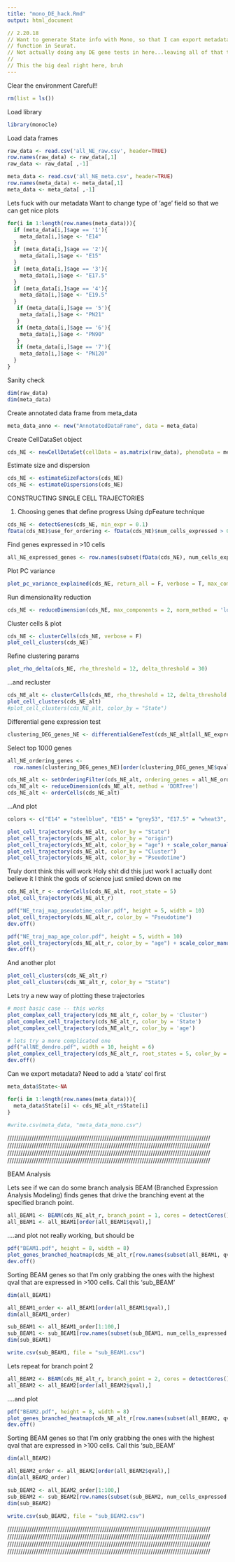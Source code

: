 ```yaml
---
title: "mono_DE_hack.Rmd"
output: html_document

// 2.20.18
// Want to generate State info with Mono, so that I can export metadata and abuse the findAllMarkers() 
// function in Seurat. 
// Not actually doing any DE gene tests in here...leaving all of that to Seurat
//
// This the big deal right here, bruh
---
```


Clear the environment
  Careful!!
```r
rm(list = ls())
```

Load library
```r
library(monocle)
```

Load data frames
```r
raw_data <- read.csv('all_NE_raw.csv', header=TRUE)
row.names(raw_data) <- raw_data[,1]
raw_data <- raw_data[ ,-1]

meta_data <- read.csv('all_NE_meta.csv', header=TRUE)
row.names(meta_data) <- meta_data[,1]
meta_data <- meta_data[ ,-1]
```

Lets fuck with our metadata
  Want to change type of 'age' field so that we can get nice plots
```r
for(i in 1:length(row.names(meta_data))){
  if (meta_data[i,]$age == '1'){
    meta_data[i,]$age <- "E14"
  }
  if (meta_data[i,]$age == '2'){
    meta_data[i,]$age <- "E15"
  }
  if (meta_data[i,]$age == '3'){
    meta_data[i,]$age <- "E17.5"
  }
  if (meta_data[i,]$age == '4'){
    meta_data[i,]$age <- "E19.5"
  }
   if (meta_data[i,]$age == '5'){
    meta_data[i,]$age <- "PN21"
   }
   if (meta_data[i,]$age == '6'){
    meta_data[i,]$age <- "PN90"
   }
   if (meta_data[i,]$age == '7'){
    meta_data[i,]$age <- "PN120"
  }
}
```

Sanity check
```r
dim(raw_data)
dim(meta_data)
```

Create annotated data frame from meta_data
```r
meta_data_anno <- new("AnnotatedDataFrame", data = meta_data)
```

Create CellDataSet object
```r
cds_NE <- newCellDataSet(cellData = as.matrix(raw_data), phenoData = meta_data_anno, featureData = NULL, expressionFamily = negbinomial.size())
```

Estimate size and dispersion
```r
cds_NE <- estimateSizeFactors(cds_NE)
cds_NE <- estimateDispersions(cds_NE)
```


CONSTRUCTING SINGLE CELL TRAJECTORIES


1) Choosing genes that define progress
      Using dpFeature technique
```r
cds_NE <- detectGenes(cds_NE, min_expr = 0.1)
fData(cds_NE)$use_for_ordering <- fData(cds_NE)$num_cells_expressed > 0.05 * ncol(cds_NE)
```

Find genes expressed in >10 cells
```r
all_NE_expressed_genes <- row.names(subset(fData(cds_NE), num_cells_expressed >= 10))
```

Plot PC variance
```r
plot_pc_variance_explained(cds_NE, return_all = F, verbose = T, max_components = 100) 
```

Run dimensionality reduction
```r
cds_NE <- reduceDimension(cds_NE, max_components = 2, norm_method = 'log', num_dim = 20, reduction_method = 'tSNE', verbose = T)
```

Cluster cells & plot
```r
cds_NE <- clusterCells(cds_NE, verbose = F)
plot_cell_clusters(cds_NE)
```

Refine clustering params
```r
plot_rho_delta(cds_NE, rho_threshold = 12, delta_threshold = 30)
```

...and recluster
```r
cds_NE_alt <- clusterCells(cds_NE, rho_threshold = 12, delta_threshold = 30, skip_rho_sigma = T, verbose = F)
plot_cell_clusters(cds_NE_alt)
#plot_cell_clusters(cds_NE_alt, color_by = "State")
```

Differential gene expression test
```r
clustering_DEG_genes_NE <- differentialGeneTest(cds_NE_alt[all_NE_expressed_genes,], fullModelFormulaStr = '~Cluster', cores = detectCores() - 2)
```

Select top 1000 genes
```r
all_NE_ordering_genes <- 
  row.names(clustering_DEG_genes_NE)[order(clustering_DEG_genes_NE$qval)][1:1000]

cds_NE_alt <- setOrderingFilter(cds_NE_alt, ordering_genes = all_NE_ordering_genes)
cds_NE_alt <- reduceDimension(cds_NE_alt, method = 'DDRTree')
cds_NE_alt <- orderCells(cds_NE_alt)
```

...And plot
```r
colors <- c("E14" = "steelblue", "E15" = "grey53", "E17.5" = "wheat3", "E19.5" = "darkgoldenrod2", "PN21" = "darkorange2", "PN90" = "firebrick", "PN120" = "red")

plot_cell_trajectory(cds_NE_alt, color_by = "State")
plot_cell_trajectory(cds_NE_alt, color_by = "origin")
plot_cell_trajectory(cds_NE_alt, color_by = "age") + scale_color_manual(values = colors)
plot_cell_trajectory(cds_NE_alt, color_by = "Cluster")
plot_cell_trajectory(cds_NE_alt, color_by = "Pseudotime")
```

Truly dont think this will work
    Holy shit did this just work
      I actually dont believe it
        I think the gods of science just smiled down on me
```r
cds_NE_alt_r <- orderCells(cds_NE_alt, root_state = 5)
plot_cell_trajectory(cds_NE_alt_r)

pdf("NE_traj_map_pseudotime_color.pdf", height = 5, width = 10)
plot_cell_trajectory(cds_NE_alt_r, color_by = "Pseudotime")
dev.off()

pdf("NE_traj_map_age_color.pdf", height = 5, width = 10)
plot_cell_trajectory(cds_NE_alt_r, color_by = "age") + scale_color_manual(values = colors)
dev.off()
```

And another plot
```r
plot_cell_clusters(cds_NE_alt_r)
plot_cell_clusters(cds_NE_alt_r, color_by = "State")
```

Lets try a new way of plotting these trajectories
```r
# most basic case -- this works
plot_complex_cell_trajectory(cds_NE_alt_r, color_by = 'Cluster')
plot_complex_cell_trajectory(cds_NE_alt_r, color_by = 'State')
plot_complex_cell_trajectory(cds_NE_alt_r, color_by = 'age')

# lets try a more complicated one
pdf("allNE_dendro.pdf", width = 10, height = 6)
plot_complex_cell_trajectory(cds_NE_alt_r, root_states = 5, color_by = 'age', cell_size = 0.9, cell_link_size = 0.7) + scale_size(range = c(0.2, 0.2)) + scale_color_manual(values = colors)
dev.off()
```

Can we export metadata? 
  Need to add a 'state' col first
```r
meta_data$State<-NA

for(i in 1:length(row.names(meta_data))){
  meta_data$State[i] <- cds_NE_alt_r$State[i]
}

#write.csv(meta_data, "meta_data_mono.csv")
```


////////////////////////////////////////////////////////////////////////////////////////////
////////////////////////////////////////////////////////////////////////////////////////////
////////////////////////////////////////////////////////////////////////////////////////////
////////////////////////////////////////////////////////////////////////////////////////////


BEAM Analysis


Lets see if we can do some branch analysis
    BEAM (Branched Expression Analysis Modeling) finds genes that drive the branching event at the specified branch point.
```r
all_BEAM1 <- BEAM(cds_NE_alt_r, branch_point = 1, cores = detectCores() - 2)
all_BEAM1 <- all_BEAM1[order(all_BEAM1$qval),]
```

....and plot
not really working, but should be
```r
pdf("BEAM1.pdf", height = 8, width = 8)
plot_genes_branched_heatmap(cds_NE_alt_r[row.names(subset(all_BEAM1, qval < 1e-30)),], branch_point = 1, cluster_rows = T, show_rownames = T)
dev.off()
```

Sorting BEAM genes so that I'm only grabbing the ones with the highest qval that are expressed in >100 cells. Call this 'sub_BEAM'
```r
dim(all_BEAM1)

all_BEAM1_order <- all_BEAM1[order(all_BEAM1$qval),]
dim(all_BEAM1_order)

sub_BEAM1 <- all_BEAM1_order[1:100,]
sub_BEAM1 <- sub_BEAM1[row.names(subset(sub_BEAM1, num_cells_expressed > 100)),]
dim(sub_BEAM1)

write.csv(sub_BEAM1, file = "sub_BEAM1.csv")
```

Lets repeat for branch point 2
```r
all_BEAM2 <- BEAM(cds_NE_alt_r, branch_point = 2, cores = detectCores() - 2)
all_BEAM2 <- all_BEAM2[order(all_BEAM2$qval),]
```

....and plot
```r
pdf("BEAM2.pdf", height = 8, width = 8)
plot_genes_branched_heatmap(cds_NE_alt_r[row.names(subset(all_BEAM2, qval < 1e-15)),], branch_point = 2, cluster_rows = T, show_rownames = T)
dev.off()
```

Sorting BEAM genes so that I'm only grabbing the ones with the highest qval that are expressed in >100 cells. Call this 'sub_BEAM'
```r
dim(all_BEAM2)

all_BEAM2_order <- all_BEAM2[order(all_BEAM2$qval),]
dim(all_BEAM2_order)

sub_BEAM2 <- all_BEAM2_order[1:100,]
sub_BEAM2 <- sub_BEAM2[row.names(subset(sub_BEAM2, num_cells_expressed > 100)),]
dim(sub_BEAM2)

write.csv(sub_BEAM2, file = "sub_BEAM2.csv")
```


////////////////////////////////////////////////////////////////////////////////////////////
////////////////////////////////////////////////////////////////////////////////////////////
////////////////////////////////////////////////////////////////////////////////////////////
////////////////////////////////////////////////////////////////////////////////////////////

